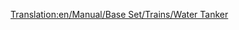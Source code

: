 [[Translation:en/Manual/Base Set/Trains/Water Tanker]]
{{es/Vagones|Imagen=[[File:en/Watertanker.png]]
|Nombre=Cisterna de Agua
|PrecioNormal=2.332 € (1.166 £)
|PesoNormal=25 / 50 t
|CapacidadNormal=25.000 litros de agua
|PrecioMono="
|PesoMono=25 / 55 t
|CapacidadMono=30.000 litros de agua
|PrecioMag="
|PesoMag=25 / 57 t
|CapacidadMag=32.000 litros de agua
|Descripción=La '''cisterna de agua''' sirve para transportar [[es/agua|agua]] de los [[es/Manual/Base Set/Industries/Suministro de agua|suministros de agua]] a los [[es/Manual/Pueblo|pueblos]] que dispongan de una [[es/Manual/Base Set/Industries/Torre de agua|torre de agua]]. Solo esta disponible en el clima [[es/Manual/Clima#Subtropical|subtropical]].
}}
